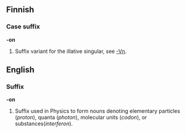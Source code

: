 ==Finnish==

===Case suffix===
'''-on'''

# Suffix variant for the illative singular, see [[-Vn]].

==English==

===Suffix===
'''-on'''

# Suffix used in Physics to form nouns denoting elementary particles (''proton''), quanta (''photon''), molecular units (''codon''), or substances(''interferon'').